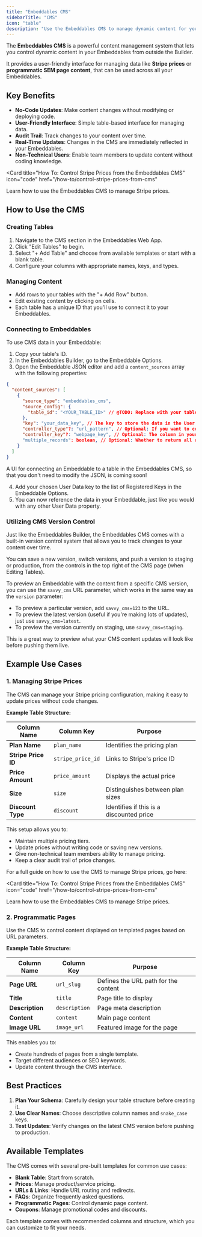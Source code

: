 ```yaml
---
title: "Embeddables CMS"
sidebarTitle: "CMS"
icon: "table"
description: "Use the Embeddables CMS to manage dynamic content for your Embeddables without code changes"
---
```


The **Embeddables CMS** is a powerful content management system that lets you control dynamic content in your Embeddables from outside the Builder.

It provides a user-friendly interface for managing data like **Stripe prices** or **programmatic SEM page content**, that can be used across all your Embeddables.

## Key Benefits

- **No-Code Updates**: Make content changes without modifying or deploying code.
- **User-Friendly Interface**: Simple table-based interface for managing data.
- **Audit Trail**: Track changes to your content over time.
- **Real-Time Updates**: Changes in the CMS are immediately reflected in your Embeddables.
- **Non-Technical Users**: Enable team members to update content without coding knowledge.

<Card
  title="How To: Control Stripe Prices from the Embeddables CMS"
  icon="code"
  href="/how-to/control-stripe-prices-from-cms"
>
  Learn how to use the Embeddables CMS to manage Stripe prices.
</Card>

## How to Use the CMS

### Creating Tables

1. Navigate to the CMS section in the Embeddables Web App.
2. Click "Edit Tables" to begin.
3. Select "+ Add Table" and choose from available templates or start with a blank table.
4. Configure your columns with appropriate names, keys, and types.

### Managing Content

- Add rows to your tables with the "+ Add Row" button.
- Edit existing content by clicking on cells.
- Each table has a unique ID that you'll use to connect it to your Embeddables.

### Connecting to Embeddables

To use CMS data in your Embeddable:

1. Copy your table's ID.
2. In the Embeddables Builder, go to the Embeddable Options.
3. Open the Embeddable JSON editor and add a `content_sources` array with the following properties:

```json
{
  "content_sources": [
    {
      "source_type": "embeddables_cms",
      "source_config": {
        "table_id": "<YOUR_TABLE_ID>" // @TODO: Replace with your table's ID
      },
      "key": "your_data_key", // The key to store the data in the User Data
      "controller_type"?: "url_pattern", // Optional: If you want to control the data shown based on the URL, set this to "url_pattern"
      "controller_key"?: "webpage_key", // Optional: The column in your table that contains the regex pattern to match against the current URL
      "multiple_records": boolean, // Optional: Whether to return all records that match the controller pattern (if no controller pattern then just return all records), or a single record
    }
  ]
}
```

<Tip>
  A UI for connecting an Embeddable to a table in the Embeddables CMS, so that you don't need to modify the JSON, is coming soon!
</Tip>

4. Add your chosen User Data key to the list of Registered Keys in the Embeddable Options.
5. You can now reference the data in your Embeddable, just like you would with any other User Data property.

### Utilizing CMS Version Control

Just like the Embeddables Builder, the Embeddables CMS comes with a built-in version control system that allows you to track changes to your content over time.

You can save a new version, switch versions, and push a version to staging or production, from the controls in the top right of the CMS page (when Editing Tables).

To preview an Embeddable with the content from a specific CMS version, you can use the `savvy_cms` URL parameter, which works in the same way as the `version` parameter:

- To preview a particular version, add `savvy_cms=123` to the URL.
- To preview the latest version (useful if you're making lots of updates), just use `savvy_cms=latest`.
- To preview the version currently on staging, use `savvy_cms=staging`.

<Tip>
  This is a great way to preview what your CMS content updates will look like before pushing them live.
</Tip>

## Example Use Cases

### 1. Managing Stripe Prices

The CMS can manage your Stripe pricing configuration, making it easy to update prices without code changes.

**Example Table Structure:**

| Column Name        | Column Key        | Purpose                                   |
|--------------------|-------------------|-------------------------------------------|
| **Plan Name**      | `plan_name`       | Identifies the pricing plan               |
| **Stripe Price ID**| `stripe_price_id` | Links to Stripe's price ID                |
| **Price Amount**   | `price_amount`    | Displays the actual price                 |
| **Size**           | `size`            | Distinguishes between plan sizes          |
| **Discount Type**  | `discount`        | Identifies if this is a discounted price  |

This setup allows you to:
- Maintain multiple pricing tiers.
- Update prices without writing code or saving new versions.
- Give non-technical team members ability to manage pricing.
- Keep a clear audit trail of price changes.

For a full guide on how to use the CMS to manage Stripe prices, go here:

<Card
  title="How To: Control Stripe Prices from the Embeddables CMS"
  icon="code"
  href="/how-to/control-stripe-prices-from-cms"
>
  Learn how to use the Embeddables CMS to manage Stripe prices.
</Card>

### 2. Programmatic Pages

Use the CMS to control content displayed on templated pages based on URL parameters.

**Example Table Structure:**

| Column Name         | Column Key       | Purpose                                   |
|--------------------|-------------------|-------------------------------------------|
| **Page URL**       | `url_slug`        | Defines the URL path for the content      |
| **Title**          | `title`           | Page title to display                     |
| **Description**    | `description`     | Page meta description                     |
| **Content**        | `content`         | Main page content                         |
| **Image URL**      | `image_url`       | Featured image for the page               |

This enables you to:
- Create hundreds of pages from a single template.
- Target different audiences or SEO keywords.
- Update content through the CMS interface.

## Best Practices

1. **Plan Your Schema**: Carefully design your table structure before creating it.
2. **Use Clear Names**: Choose descriptive column names and `snake_case` keys.
4. **Test Updates**: Verify changes on the latest CMS version before pushing to production.

## Available Templates

The CMS comes with several pre-built templates for common use cases:

- **Blank Table**: Start from scratch.
- **Prices**: Manage product/service pricing.
- **URLs & Links**: Handle URL routing and redirects.
- **FAQs**: Organize frequently asked questions.
- **Programmatic Pages**: Control dynamic page content.
- **Coupons**: Manage promotional codes and discounts.

Each template comes with recommended columns and structure, which you can customize to fit your needs.

